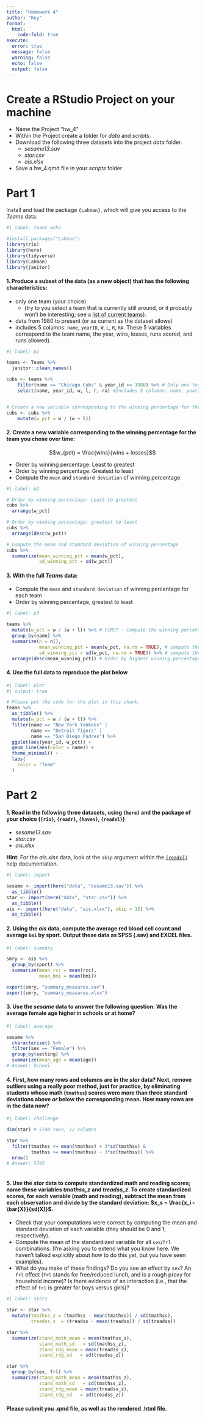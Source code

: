 ```yaml
---
title: "Homework 4"
author: "Key"
format:
  html:
    code-fold: true
execute: 
  error: true
  message: false
  warning: false
  echo: false
  output: false
---
```


# Create a RStudio Project on your machine

-   Name the Project "hw_4"
-   Within the Project create a folder for *data* and *scripts*.
-   Download the following three datasets into the project *data* folder.
    -   *sesame13.sav*
    -   *star.csv*
    -   *ais.xlsx*
-   Save a hw_4.qmd file in your *scripts* folder

# Part 1

Install and load the package `{Lahman}`, which will give you access to the *Teams* data.

```r
#| label: teams_echo

#install.packages("Lahman")
library(rio)
library(here)
library(tidyverse)
library(Lahman)
library(janitor)
```

#### 1. Produce a subset of the data (as a new object) that has the following characteristics:

- only one team (your choice)
    + (try to you select a team that is currently still around, or it probably won't be interesting; see a [list of current teams](http://www.espn.com/mlb/teams)).
- data from 1980 to present (or as current as the dataset allows)
- includes 5 columns: `name`, `yearID`, `W`, `L`, `R`, `RA`. These 5 variables correspond to the team name, the year, wins, losses, runs scored, and runs allowed).

```r
#| label: p1

teams <- Teams %>% 
  janitor::clean_names()

cubs <- teams %>% 
    filter(name == "Chicago Cubs" & year_id >= 1980) %>% # Only one team (your choice) & data from 1980 to present
    select(name, year_id, w, l, r, ra) #Includes 5 columns: name, yearID, W, L, R, RA


# Create a new variable corresponding to the winning percentage for the team you chose over time
cubs <- cubs %>% 
    mutate(w_pct = w / (w + l))
```

#### 2. Create a new variable corresponding to the winning percentage for the team you chose over time:

$$w_{pct} = \frac{wins}{wins + losses}$$

* Order by winning percentage: Least to greatest 
* Order by winning percentage: Greatest to least 
* Compute the `mean` and `standard deviation` of winning percentage

```r
#| label: p2

# Order by winning percentage: Least to greatest
cubs %>% 
  arrange(w_pct)

# Order by winning percentage: greatest to least
cubs %>% 
  arrange(desc(w_pct))

# Compute the mean and standard deviation of winning percentage
cubs %>% 
  summarize(mean_winning_pct = mean(w_pct),
            sd_winning_pct = sd(w_pct))
```

#### 3. With the full *Teams* data:

-   Compute the `mean` and `standard deviation` of winning percentage for each team
-   Order by winning percentage, greatest to least

```r
#| label: p3

teams %>% 
  mutate(w_pct = w / (w + l)) %>% # FIRST - compute the winning percentage
  group_by(name) %>% 
  summarize(n = n(),
            mean_winning_pct = mean(w_pct, na.rm = TRUE), # compute the average winning percentage for each team
            sd_winning_pct = sd(w_pct, na.rm = TRUE)) %>% # compute the standard deviation of winning percentage for each team
  arrange(desc(mean_winning_pct)) # Order by highest winning percentage
```

#### 4. Use the full data to reproduce the plot below

```r
#| label: plot
#| output: true

# Please put the code for the plot in this chunk.
teams %>% 
  as_tibble() %>% 
  mutate(w_pct = w / (w + l)) %>% 
  filter(name == "New York Yankees" |
         name == "Detroit Tigers" |
         name == "San Diego Padres") %>% 
  ggplot(aes(year_id, w_pct)) + 
  geom_line(aes(color = name)) +
  theme_minimal() +
  labs(
    color = "Team"
  )

```

# Part 2

#### 1. Read in the following three datasets, using `{here}` and the package of your choice (`{rio}`, `{readr}`, `{haven}`, `{readxl}`)

-   *sesame13.sav*
-   *star.csv*
-   *ais.xlsx*

**Hint**: For the *ais.xlsx* data, look at the `skip` argument within the [`{readxl}`](https://readxl.tidyverse.org/reference/read_excel.html) help documentation.

```r
#| label: import

sesame <- import(here("data", "sesame13.sav")) %>% 
  as_tibble()
star <- import(here("data", "star.csv")) %>% 
  as_tibble()
ais <- import(here("data", "ais.xlsx"), skip = 15) %>% 
  as_tibble()
```

#### 2. Using the *ais* data, compute the average red blood cell count and average `bmi` by sport. Output these data as SPSS (.sav) and EXCEL files.

```r
#| label: summary

smry <- ais %>% 
  group_by(sport) %>% 
  summarize(mean_rcc = mean(rcc),
            mean_bmi = mean(bmi))

export(smry, "summary_measures.sav")
export(smry, "summary_measures.xlsx")

```

#### 3. Use the *sesame* data to answer the following question: Was the average female age higher in schools or at home?

```r
#| label: average

sesame %>% 
  characterize() %>% 
  filter(sex == "Female") %>% 
  group_by(setting) %>% 
  summarize(mean_age = mean(age))
# Answer: School

```

#### 4. First, how many rows and columns are in the *star* data? Next, remove outliers using a really poor method, just for practice, by eliminating students whose math (`tmathss`) scores were more than three standard deviations **above *or* below** the corresponding mean. How many rows are in the data now?

```r
#| label: challenge

dim(star) # 5748 rows, 12 columns

star %>% 
  filter(tmathss <= mean(tmathss) + 3*sd(tmathss) &
         tmathss >= mean(tmathss) - 3*sd(tmathss)) %>% 
  nrow()
# Answer: 5743  
  
```

#### 5. Use the *star* data to compute standardized math and reading scores; name these variables *tmathss_z* and *treadss_z*. To create standardized scores, for each variable (math and reading), subtract the mean from each observation and divide by the standard deviation: $x_s = \frac{x_i - \bar{X}}{sd(X)}$.

-   Check that your computations were correct by computing the mean and standard deviation of each variable (they should be 0 and 1, respectively).
-   Compute the mean of the standardized variable for all `sex`/`frl` combinations. (I'm asking you to extend what you know here. We haven't talked explicitly about how to do this yet, but you have seen examples).
-   What do you make of these findings? Do you see an effect by `sex`? An `frl` effect (`frl` stands for free/reduced lunch, and is a rough proxy for household income)? Is there evidence of an interaction (i.e., that the effect of `frl` is greater for boys versus girls)?

```r
#| label: stats

star <- star %>% 
  mutate(tmathss_z = (tmathss - mean(tmathss)) / sd(tmathss),
         treadss_z  = (treadss - mean(treadss)) / sd(treadss))

star %>% 
  summarize(stand_math_mean = mean(tmathss_z),
            stand_math_sd   = sd(tmathss_z),
            stand_rdg_mean = mean(treadss_z),
            stand_rdg_sd   = sd(treadss_z))

star %>% 
  group_by(sex, frl) %>% 
  summarize(stand_math_mean = mean(tmathss_z),
            stand_math_sd   = sd(tmathss_z),
            stand_rdg_mean = mean(treadss_z),
            stand_rdg_sd   = sd(treadss_z))


```

#### Please submit you .qmd file, as well as the rendered .html file.
